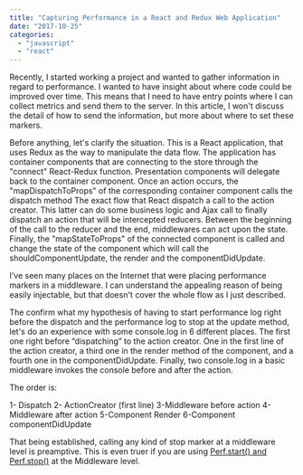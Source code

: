 ```yaml
---
title: "Capturing Performance in a React and Redux Web Application"
date: "2017-10-25"
categories: 
  - "javascript"
  - "react"
---
```


Recently, I started working a project and wanted to gather information in regard to performance. I wanted to have insight about where code could be improved over time. This means that I need to have entry points where I can collect metrics and send them to the server. In this article, I won't discuss the detail of how to send the information, but more about where to set these markers.

Before anything, let's clarify the situation. This is a React application, that uses Redux as the way to manipulate the data flow. The application has container components that are connecting to the store through the "connect" React-Redux function. Presentation components will delegate back to the container component. Once an action occurs, the "mapDispatchToProps" of the corresponding container component calls the dispatch method The exact flow that React dispatch a call to the action creator. This latter can do some business logic and Ajax call to finally dispatch an action that will be intercepted reducers. Between the beginning of the call to the reducer and the end, middlewares can act upon the state. Finally, the "mapStateToProps" of the connected component is called and change the state of the component which will call the shouldComponentUpdate, the render and the componentDidUpdate.

I’ve seen many places on the Internet that were placing performance markers in a middleware. I can understand the appealing reason of being easily injectable, but that doesn't cover the whole flow as I just described.

The confirm what my hypothesis of having to start performance log right before the dispatch and the performance log to stop at the update method, let's do an experience with some console.log in 6 different places. The first one right before “dispatching” to the action creator. One in the first line of the action creator, a third one in the render method of the component, and a fourth one in the componentDidUpdate. Finally, two console.log in a basic middleware invokes the console before and after the action.

The order is:

1- Dispatch 2- ActionCreator (first line) 3-Middleware before action 4-Middleware after action 5-Component Render 6-Component componentDidUpdate

That being established, calling any kind of stop marker at a middleware level is preamptive. This is even truer if you are using [Perf.start() and Perf.stop()](https://facebook.github.io/react/docs/perf.html) at the Middleware level.
